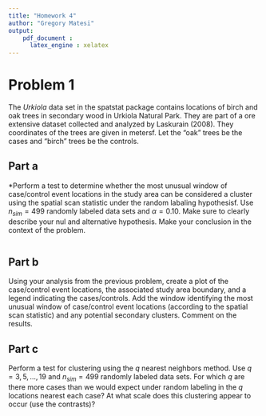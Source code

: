 ```yaml
---
title: "Homework 4"
author: "Gregory Matesi"
output: 
    pdf_document :
      latex_engine : xelatex
---
```


# Problem 1

The *Urkiola* data set in the spatstat package contains locations of birch and oak trees in secondary wood in Urkiola Natural Park. They are part of a ore extensive dataset collected and analyzed by Laskurain (2008). They coordinates of the trees are given in metersf. Let the "oak" trees be the cases and "birch" trees be the controls.

## Part a

*Perform a test to determine whether the most unusual window of case/control event locations in the study area can be considered a cluster using the spatial scan statistic under the random labaling hypothesisf. Use $n_{sim}=499$ randomly labeled data sets and $\alpha=0.10$. Make sure to clearly describe your nul and alternative hypothesis. Make your conclusion in the context of the problem.

```r

```

## Part b

Using your analysis from the previous problem, create a plot of the case/control event locations, the associated study area boundary, and a legend indicating the cases/controls. Add the window identifying the most unusual window of case/control event locations (according to the spatial scan statistic) and any potential secondary clusters. Comment on the results.

## Part c

Perform a test for clustering using the $q$ nearest neighbors method. Use $q=3,5,...,19$ and $n_{sim}=499$ randomly labeled data sets. For which $q$ are there more cases than we would expect under random labeling in the $q$ locations nearest each case? At what scale does this clustering appear to occur (use the contrasts)?
